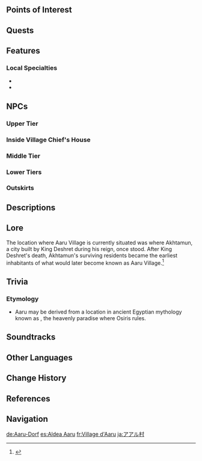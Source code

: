 {{Location Infobox
|image        = Aaru Village.png
|type         = Subarea
|region       = Sumeru
|subregion    = Great Red Sand
|area         = Land of Lower Setekh
}}
{{Location Intro|description=<p>The largest human settlement in the desert, Aaru Village houses the followers and descendants of [[King Deshret]], as well as exiled scholars from the [[Sumeru Akademiya|Akademiya]].</p>}}

==Points of Interest==
{{Locations by Category Table|type=Points of Interest}}

==Quests==
{{Quests by Category List|heo=1}}

==Features==
===Local Specialties===
* {{Item|Henna Berry}}
* {{Item|Scarab}}
<!--
===Interactables===
-->
==NPCs==
===Upper Tier===
{{Column|2|
* [[Belkacem]] &mdash; Aaru Village Guard (Daytime)
* [[Fargana]] &mdash; Village Keeper
* [[Isak]]
* [[Khalil]] &mdash; Village Keeper (After completing ''[[King Deshret and the Three Magi]]'')
* [[Maruf]]
* [[Nermin]] (Nighttime)
* [[Raef]] &mdash; Aaru Village Guard (Nighttime)
* [[Shani]] (Daytime)
* [[Shatha]] &mdash; Aaru Village Guard (Nighttime)
}}
===Inside Village Chief's House===
{{Column|2|
* [[Uncle Anpu]] &mdash; Aaru Village Chief
* [[Belkacem]] &mdash; Aaru Village Guard (Nighttime)
}}
===Middle Tier===
{{Column|2|
* [[Atiyah]] &mdash; Eremite Mercenary
* [[Ayten]]
* [[Azalai]] &mdash; Merchant
* [[Bonifaz]] &mdash; Merchant
* [["Cyrus"]]
* [["Dandelion"]]
* [[Jawahir]] (Daytime)
* [[Karima]]
* [[Kulsoom]]
* [[Nachtigal]] &mdash; Merchant
* [[Raef]] &mdash; Aaru Village Guard (Daytime)
* [[Ramiz]]
* [[Sabbah]]
* [[Sania]] (Daytime)
* [[Ziyad]]
* [["Windwheel Aster"]]
}}
===Lower Tiers===
{{Column|2|
* [[Ebeid]] (Daytime)
* [[Hilmi]] (Daytime)
* [[Kazan]]
* [[Kazim]] &mdash; Aaru Village Guard
}}
===Outskirts===
{{Column|2|
* [[Fodil]] &mdash; Aaru Village Guard
* [[Habachi]]
* [[Jabari]]
* [[Kagemni]]
* [[Najat]]
* [[Nawaz]]
* [[Sania]] (Nighttime)
}}

==Descriptions==
{{Description|The well-versed poets of [[Tulaytullah]], "the city of sapphire," Thamudian gladiators with golden eyes in [[Saleh]], [[Jinn]] in [[Ay-Khanoum]]... Countless kingdoms that rose and fell after the great kingdom of [[King Deshret]] collapsed, together with their heroes and legends, were all immortalized in ancient nursery rhymes in this village, echoing around the children's beds...<br />After all those years, the remnants of King Deshret have long muddled the boundaries between histories and myths, blending them all seamlessly into their memories...|Viewpoint, [[Viewpoint/Refugee Shelters|Refugee Shelters]]}}

==Lore==
The location where Aaru Village is currently situated was where Akhtamun, a city built by King Deshret during his reign, once stood. After King Deshret's death, Akhtamun's surviving residents became the earliest inhabitants of what would later become known as Aaru Village.<ref>{{Ref/Companion|Candace}}</ref>

==Trivia==
===Etymology===
*Aaru may be derived from a location in ancient Egyptian mythology known as {{lang|''{{w|Aaru}}''|egy={{wt|jꜣrw}}|egy_tl=Reeds}}, the heavenly paradise where Osiris rules.

==Soundtracks==
{{Soundtracks by Category Table|Aaru Village Soundtracks|header=Aaru Village}}
<!--
==Gallery==
<gallery hideaddbutton="true" captionalign="center">

</gallery>
-->
==Other Languages==
{{Other Languages
|default_hidden = 1
|en      = Aaru Village
|zhs     = 阿如村
|zhs_rm  = Ārú-cūn
|zht     = 阿如村
|zht_rm  = Ārú-cūn
|ja      = アアル村
|ja_rm   = Aaru-mura
|ko      = 아루 마을
|ko_rm   = Aru Maeul
|es      = Aldea Aaru
|fr      = Village d'Aaru
|ru      = Деревня Аару
|th      = หมู่บ้าน Aaru
|th_rm   = Mu-ban Aaru
|vi      = Làng Aaru
|de      = Aaru-Dorf
|id      = Desa Aaru
|pt      = Vila Aaru
|tr      = Aaru Köyü
|it      = Villaggio di Aaru
}}

==Change History==
{{Change History|3.1}}

==References==
{{Reflist}}

==Navigation==
{{Area Navbox|Sumeru}}

[[de:Aaru-Dorf]]
[[es:Aldea Aaru]]
[[fr:Village d'Aaru]]
[[ja:アアル村]]